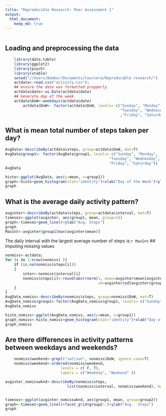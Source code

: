 ```yaml
---
title: "Reproducible Research: Peer Assessment 1"
output: 
  html_document:
    keep_md: true
---
```


```r
```
## Loading and preprocessing the data
```r
    library(data.table)
    library(ggplot2)
    library(psych)
    library(xtable)
    setwd("//Users/Bombur/Documents/Coursera/Reproducable research/")
    actdata<-read.csv("activity.csv");
    ## ensure the date was formatted propperly
    actdata$date<-as.Date(actdata$date)
    ## Generate day of the week
    actdata$DoW<-weekdays(actdata$date)
        actdata$DoW<- factor(actdata$DoW, levels= c("Sunday", "Monday",
                                                    "Tuesday", "Wednesday", "Thursday"
                                                    ,"Friday", "Saturday"))
```

## What is mean total number of steps taken per day?
```r
AvgData<-describeBy(actdata$steps, group=actdata$DoW, mat=T)
AvgData$group1<- factor(AvgData$group1, levels= c("Sunday", "Monday",              
                                               "Tuesday", "Wednesday", "Thursday", 
                                               "Friday", "Saturday"))
AvgData

histo<-ggplot(AvgData, aes(y=mean, x=group1))
graph<-histo+geom_histogram(stat="identity")+xlab("Day of the Week")+ylab("Avg. # of Steps")
graph

```                                           

## What is the average daily activity pattern?
```r
avginter<-describeBy(actdata$steps, group=actdata$interval, mat=T)
timesez<-ggplot(avginter, aes(group1, mean, group=1))
graph<-timesez+geom_line()+ylab("Avg. Steps")
graph
MaxInt<-avginter$group1[max(avginter$mean)]
```
The daily interval with the largest average number of steps is:`r MaxInt`
## Imputing missing values
```r
nonmiss<-actdata;
for (i in 1:nrow(nonmiss) ){
    if (is.na(nonmiss$steps[i]))
    {
        inter<-nonmiss$interval[i]
        nonmiss$steps[i]<-round(abs(rnorm(1, mean=avginter$mean[avginter$group1==inter], 
                                          sd=avginter$sd[avginter$group1==inter])))
    }
}
AvgData_nomiss<-describeBy(nonmiss$steps, group=nonmiss$DoW, mat=T)
AvgData_nomiss$group1<-factor(AvgData_nomiss$group1, levels= c("Sunday", "Monday","Tuesday", "Wednesday", "Thursday", "Friday", "Saturday"))
AvgData_nomiss

histo_nomiss<-ggplot(AvgData_nomiss, aes(y=mean, x=group1))
graph_nomiss<-histo_nomiss+geom_histogram(stat="identity")+xlab("Day of the Week") +ylab("Avg. # of Steps")
graph_nomiss

```

## Are there differences in activity patterns between weekdays and weekends?
```r
    nonmiss$weekend<-grepl("sat|sun", nonmiss$DoW, ignore.case=T)
    nonmiss$weekend<-ordered(nonmiss$weekend,
                         levels = c( F, T),
                         labels = c("Weekday", "Weekend" )) 

avginter_nomisswknd<-describeBy(nonmiss$steps, 
                            list(nonmiss$interval, nonmiss$weekend), mat=T)


timesez<-ggplot(avginter_nomisswknd, aes(group1, mean, group=group2))
graph<-timesez+geom_line()+facet_grid(group2~.)+ylab("Avg.  Steps")
graph
```